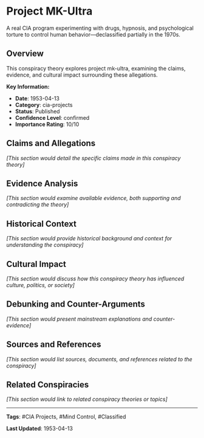 # Project MK-Ultra

A real CIA program experimenting with drugs, hypnosis, and psychological torture to control human behavior—declassified partially in the 1970s.

## Overview

This conspiracy theory explores project mk-ultra, examining the claims, evidence, and cultural impact surrounding these allegations.

**Key Information:**
- **Date**: 1953-04-13
- **Category**: cia-projects
- **Status**: Published
- **Confidence Level**: confirmed
- **Importance Rating**: 10/10

## Claims and Allegations

*[This section would detail the specific claims made in this conspiracy theory]*

## Evidence Analysis

*[This section would examine available evidence, both supporting and contradicting the theory]*

## Historical Context

*[This section would provide historical background and context for understanding the conspiracy]*

## Cultural Impact

*[This section would discuss how this conspiracy theory has influenced culture, politics, or society]*

## Debunking and Counter-Arguments

*[This section would present mainstream explanations and counter-evidence]*

## Sources and References

*[This section would list sources, documents, and references related to the conspiracy]*

## Related Conspiracies

*[This section would link to related conspiracy theories or topics]*

---

**Tags**: #CIA Projects, #Mind Control, #Classified

**Last Updated**: 1953-04-13
